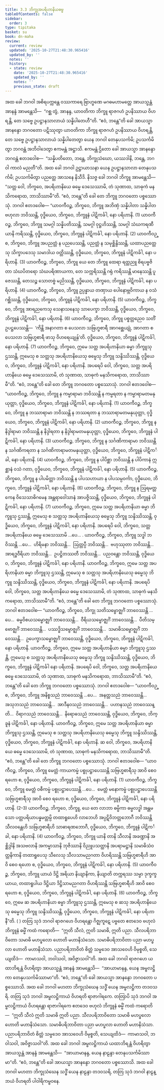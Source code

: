 ```yaml
---
title: 3.3 ဘိက္ခုအပရိဟာနိယဓမ္မ
tableOfContents: false
sidebar:
  order: 3
type: tipitaka
basket: su
book: dn-maha
review:
  current: review
  updated: '2025-10-27T21:48:30.965416'
  updated_by: ''
  notes: ''
  history:
  - state: review
    date: '2025-10-27T21:48:30.965416'
    updated_by: ''
    notes: ''
    previous_state: draft
---
```



<ReviewStatus review={frontmatter.review} showDetails={true} />

<HypothesisAnnotation frontmatter={frontmatter} />

<DynamicBreadcrumb />

<Division number="136" book="dn-maha" e="ch" v="7" p="64">

<Paragraph number="254" book="dn-maha">
အထ ခေါ ဘဂဝါ အစိရပက္ကန္တေ ဝဿကာရေ ဗြာဟ္မဏေ မဂဓမဟာမတ္တေ အာယသ္မန္တံ အာနန္ဒံ အာမန္တေသိ—  “ဂစ္ဆ တွံ, အာနန္ဒ, ယာဝတိကာ ဘိက္ခူ ရာဇဂဟံ ဥပနိဿာယ ဝိဟရန္တိ, တေ သဗ္ဗေ ဥပဋ္ဌာနသာလာယံ သန္နိပါတေဟီ”တိ. “ဧဝံ, ဘန္တေ”တိ ခေါ အာယသ္မာ အာနန္ဒော ဘဂဝတော ပဋိဿုတွာ ယာဝတိကာ ဘိက္ခူ ရာဇဂဟံ ဥပနိဿာယ ဝိဟရန္တိ, တေ သဗ္ဗေ ဥပဋ္ဌာနသာလာယံ သန္နိပါတေတွာ ယေန ဘဂဝါ တေနုပသင်္ကမိ; ဥပသင်္ကမိတွာ ဘဂဝန္တံ အဘိဝါဒေတွာ ဧကမန္တံ အဋ္ဌာသိ. ဧကမန္တံ ဌိတော ခေါ အာယသ္မာ အာနန္ဒော ဘဂဝန္တံ ဧတဒဝေါစ—  “သန္နိပတိတော, ဘန္တေ, ဘိက္ခုသံဃော, ယဿဒါနိ, ဘန္တေ, ဘဂဝါ ကာလံ မညတီ”တိ.
</Paragraph>

<Paragraph number="255" book="dn-maha">
အထ ခေါ ဘဂဝါ ဥဋ္ဌာယာသနာ ယေန ဥပဋ္ဌာနသာလာ တေနုပသင်္ကမိ; ဥပသင်္ကမိတွာ ပညတ္တေ အာသနေ နိသီဒိ. နိသဇ္ဇ ခေါ ဘဂဝါ ဘိက္ခူ အာမန္တေသိ—  “သတ္တ ဝေါ, ဘိက္ခဝေ, အပရိဟာနိယေ ဓမ္မေ ဒေသေဿာမိ, တံ သုဏာထ, သာဓုကံ မနသိကရောထ, ဘာသိဿာမီ”တိ. “ဧဝံ, ဘန္တေ”တိ ခေါ တေ ဘိက္ခူ ဘဂဝတော ပစ္စဿောသုံ. ဘဂဝါ ဧတဒဝေါစ—
</Paragraph>

<Paragraph number="256" book="dn-maha">
“ယာဝကီဝဉ္စ, ဘိက္ခဝေ, ဘိက္ခူ အဘိဏှံ သန္နိပါတာ သန္နိပါတဗဟုလာ ဘဝိဿန္တိ, ဝုဒ္ဓိယေဝ, ဘိက္ခဝေ, ဘိက္ခူနံ ပါဋိကင်္ခါ, နော ပရိဟာနိ. (1)
</Paragraph>

<Paragraph number="257" book="dn-maha">
ယာဝကီဝဉ္စ, ဘိက္ခဝေ, ဘိက္ခူ သမဂ္ဂါ သန္နိပတိဿန္တိ, သမဂ္ဂါ ဝုဋ္ဌဟိဿန္တိ, သမဂ္ဂါ သံဃကရဏီယာနိ ကရိဿန္တိ, ဝုဒ္ဓိယေဝ, ဘိက္ခဝေ, ဘိက္ခူနံ ပါဋိကင်္ခါ, နော ပရိဟာနိ. (2)
</Paragraph>

<Paragraph number="258" book="dn-maha">
ယာဝကီဝဉ္စ, ဘိက္ခဝေ, ဘိက္ခူ အပညတ္တံ န ပညပေဿန္တိ, ပညတ္တံ န သမုစ္ဆိန္ဒိဿန္တိ, ယထာပညတ္တေသု သိက္ခာပဒေသု သမာဒါယ ဝတ္တိဿန္တိ, ဝုဒ္ဓိယေဝ, ဘိက္ခဝေ, ဘိက္ခူနံ ပါဋိကင်္ခါ, နော ပရိဟာနိ. (3)
</Paragraph>

<Paragraph number="259" book="dn-maha">
ယာဝကီဝဉ္စ, ဘိက္ခဝေ, ဘိက္ခူ ယေ တေ ဘိက္ခူ ထေရာ ရတ္တညူ စိရပဗ္ဗဇိတာ သံဃပိတရော သံဃပရိဏာယကာ, တေ သက္ကရိဿန္တိ ဂရုံ ကရိဿန္တိ မာနေဿန္တိ ပူဇေဿန္တိ, တေသဉ္စ သောတဗ္ဗံ မညိဿန္တိ, ဝုဒ္ဓိယေဝ, ဘိက္ခဝေ, ဘိက္ခူနံ ပါဋိကင်္ခါ, နော ပရိဟာနိ. (4)
</Paragraph>

<Paragraph number="260" book="dn-maha">
ယာဝကီဝဉ္စ, ဘိက္ခဝေ, ဘိက္ခူ ဥပ္ပန္နာယ တဏှာယ ပေါနောဗ္ဘဝိကာယ န ဝသံ ဂစ္ဆိဿန္တိ, ဝုဒ္ဓိယေဝ, ဘိက္ခဝေ, ဘိက္ခူနံ ပါဋိကင်္ခါ, နော ပရိဟာနိ. (5)
</Paragraph>

<Paragraph number="261" book="dn-maha">
ယာဝကီဝဉ္စ, ဘိက္ခဝေ, ဘိက္ခူ အာရညကေသု သေနာသနေသု သာပေက္ခာ ဘဝိဿန္တိ, ဝုဒ္ဓိယေဝ, ဘိက္ခဝေ, ဘိက္ခူနံ ပါဋိကင်္ခါ, နော ပရိဟာနိ. (6)
</Paragraph>

<Paragraph number="262" book="dn-maha">
ယာဝကီဝဉ္စ, ဘိက္ခဝေ, ဘိက္ခူ ပစ္စတ္တညေဝ သတိံ ဥပဋ္ဌပေဿန္တိ—  ‘ကိန္တိ အနာဂတာ စ ပေသလာ သဗြဟ္မစာရီ အာဂစ္ဆေယျုံ, အာဂတာ စ ပေသလာ သဗြဟ္မစာရီ ဖာသု ဝိဟရေယျုန်’တိ. ဝုဒ္ဓိယေဝ, ဘိက္ခဝေ, ဘိက္ခူနံ ပါဋိကင်္ခါ, နော ပရိဟာနိ. (7)
</Paragraph>

<Paragraph number="263" book="dn-maha">
ယာဝကီဝဉ္စ, ဘိက္ခဝေ, ဣမေ သတ္တ အပရိဟာနိယာ ဓမ္မာ ဘိက္ခူသု ဌဿန္တိ, ဣမေသု စ သတ္တသု အပရိဟာနိယေသု ဓမ္မေသု ဘိက္ခူ သန္ဒိဿိဿန္တိ, ဝုဒ္ဓိယေဝ, ဘိက္ခဝေ, ဘိက္ခူနံ ပါဋိကင်္ခါ, နော ပရိဟာနိ.
</Paragraph>

</Division>
<Division number="137" book="dn-maha" e="ch" v="7" p="66">

<Paragraph number="264" book="dn-maha">
အပရေပိ ဝေါ, ဘိက္ခဝေ, သတ္တ အပရိဟာနိယေ ဓမ္မေ ဒေသေဿာမိ, တံ သုဏာထ, သာဓုကံ မနသိကရောထ, ဘာသိဿာမီ”တိ. “ဧဝံ, ဘန္တေ”တိ ခေါ တေ ဘိက္ခူ ဘဂဝတော ပစ္စဿောသုံ. ဘဂဝါ ဧတဒဝေါစ—
</Paragraph>

<Paragraph number="265" book="dn-maha">
“ယာဝကီဝဉ္စ, ဘိက္ခဝေ, ဘိက္ခူ န ကမ္မာရာမာ ဘဝိဿန္တိ န ကမ္မရတာ န ကမ္မာရာမတမနုယုတ္တာ, ဝုဒ္ဓိယေဝ, ဘိက္ခဝေ, ဘိက္ခူနံ ပါဋိကင်္ခါ, နော ပရိဟာနိ. (1)
</Paragraph>

<Paragraph number="266" book="dn-maha">
ယာဝကီဝဉ္စ, ဘိက္ခဝေ, ဘိက္ခူ န ဘဿာရာမာ ဘဝိဿန္တိ န ဘဿရတာ န ဘဿာရာမတမနုယုတ္တာ, ဝုဒ္ဓိယေဝ, ဘိက္ခဝေ, ဘိက္ခူနံ ပါဋိကင်္ခါ, နော ပရိဟာနိ. (2)
</Paragraph>

<Paragraph number="267" book="dn-maha">
ယာဝကီဝဉ္စ, ဘိက္ခဝေ, ဘိက္ခူ န နိဒ္ဒါရာမာ ဘဝိဿန္တိ န နိဒ္ဒါရတာ န နိဒ္ဒါရာမတမနုယုတ္တာ, ဝုဒ္ဓိယေဝ, ဘိက္ခဝေ, ဘိက္ခူနံ ပါဋိကင်္ခါ, နော ပရိဟာနိ. (3)
</Paragraph>

<Paragraph number="268" book="dn-maha">
ယာဝကီဝဉ္စ, ဘိက္ခဝေ, ဘိက္ခူ န သင်္ဂဏိကာရာမာ ဘဝိဿန္တိ န သင်္ဂဏိကရတာ န သင်္ဂဏိကာရာမတမနုယုတ္တာ, ဝုဒ္ဓိယေဝ, ဘိက္ခဝေ, ဘိက္ခူနံ ပါဋိကင်္ခါ, နော ပရိဟာနိ. (4)
</Paragraph>

<Paragraph number="269" book="dn-maha">
ယာဝကီဝဉ္စ, ဘိက္ခဝေ, ဘိက္ခူ န ပါပိစ္ဆာ ဘဝိဿန္တိ န ပါပိကာနံ ဣစ္ဆာနံ ဝသံ ဂတာ, ဝုဒ္ဓိယေဝ, ဘိက္ခဝေ, ဘိက္ခူနံ ပါဋိကင်္ခါ, နော ပရိဟာနိ. (5)
</Paragraph>

<Paragraph number="270" book="dn-maha">
ယာဝကီဝဉ္စ, ဘိက္ခဝေ, ဘိက္ခူ န ပါပမိတ္တာ ဘဝိဿန္တိ န ပါပသဟာယာ န ပါပသမ္ပဝင်္ကာ, ဝုဒ္ဓိယေဝ, ဘိက္ခဝေ, ဘိက္ခူနံ ပါဋိကင်္ခါ, နော ပရိဟာနိ. (6)
</Paragraph>

<Paragraph number="271" book="dn-maha">
ယာဝကီဝဉ္စ, ဘိက္ခဝေ, ဘိက္ခူ န ဩရမတ္တကေန ဝိသေသာဓိဂမေန အန္တရာဝေါသာနံ အာပဇ္ဇိဿန္တိ, ဝုဒ္ဓိယေဝ, ဘိက္ခဝေ, ဘိက္ခူနံ ပါဋိကင်္ခါ, နော ပရိဟာနိ. (7)
</Paragraph>

<Paragraph number="272" book="dn-maha">
ယာဝကီဝဉ္စ, ဘိက္ခဝေ, ဣမေ သတ္တ အပရိဟာနိယာ ဓမ္မာ ဘိက္ခူသု ဌဿန္တိ, ဣမေသု စ သတ္တသု အပရိဟာနိယေသု ဓမ္မေသု ဘိက္ခူ သန္ဒိဿိဿန္တိ, ဝုဒ္ဓိယေဝ, ဘိက္ခဝေ, ဘိက္ခူနံ ပါဋိကင်္ခါ, နော ပရိဟာနိ.
</Paragraph>

</Division>
<Division number="138" book="dn-maha" e="ch" v="7" p="66">

<Paragraph number="273" book="dn-maha">
အပရေပိ ဝေါ, ဘိက္ခဝေ, သတ္တ အပရိဟာနိယေ ဓမ္မေ ဒေသေဿာမိ …ပေ… . ယာဝကီဝဉ္စ, ဘိက္ခဝေ, ဘိက္ခူ သဒ္ဓါ ဘဝိဿန္တိ …ပေ…  ဟိရိမနာ ဘဝိဿန္တိ…  ဩတ္တပ္ပီ ဘဝိဿန္တိ…  ဗဟုဿုတာ ဘဝိဿန္တိ…  အာရဒ္ဓဝီရိယာ ဘဝိဿန္တိ…  ဥပဋ္ဌိတဿတီ ဘဝိဿန္တိ…  ပညဝန္တော ဘဝိဿန္တိ, ဝုဒ္ဓိယေဝ, ဘိက္ခဝေ, ဘိက္ခူနံ ပါဋိကင်္ခါ, နော ပရိဟာနိ. ယာဝကီဝဉ္စ, ဘိက္ခဝေ, ဣမေ သတ္တ အပရိဟာနိယာ ဓမ္မာ ဘိက္ခူသု ဌဿန္တိ, ဣမေသု စ သတ္တသု အပရိဟာနိယေသု ဓမ္မေသု ဘိက္ခူ သန္ဒိဿိဿန္တိ, ဝုဒ္ဓိယေဝ, ဘိက္ခဝေ, ဘိက္ခူနံ ပါဋိကင်္ခါ, နော ပရိဟာနိ.
</Paragraph>

</Division>
<Division number="139" book="dn-maha" e="ch" v="7" p="67">

<Paragraph number="274" book="dn-maha">
အပရေပိ ဝေါ, ဘိက္ခဝေ, သတ္တ အပရိဟာနိယေ ဓမ္မေ ဒေသေဿာမိ, တံ သုဏာထ, သာဓုကံ မနသိကရောထ, ဘာသိဿာမီ”တိ. “ဧဝံ, ဘန္တေ”တိ ခေါ တေ ဘိက္ခူ ဘဂဝတော ပစ္စဿောသုံ. ဘဂဝါ ဧတဒဝေါစ—
</Paragraph>

<Paragraph number="275" book="dn-maha">
“ယာဝကီဝဉ္စ, ဘိက္ခဝေ, ဘိက္ခု သတိသမ္ဗောဇ္ဈင်္ဂံ ဘာဝေဿန္တိ …ပေ…  ဓမ္မဝိစယသမ္ဗောဇ္ဈင်္ဂံ ဘာဝေဿန္တိ…  ဝီရိယသမ္ဗောဇ္ဈင်္ဂံ ဘာဝေဿန္တိ…  ပီတိသမ္ဗောဇ္ဈင်္ဂံ ဘာဝေဿန္တိ…  ပဿဒ္ဓိသမ္ဗောဇ္ဈင်္ဂံ ဘာဝေဿန္တိ…  သမာဓိသမ္ဗောဇ္ဈင်္ဂံ ဘာဝေဿန္တိ…  ဥပေက္ခာသမ္ဗောဇ္ဈင်္ဂံ ဘာဝေဿန္တိ, ဝုဒ္ဓိယေဝ, ဘိက္ခဝေ, ဘိက္ခူနံ ပါဋိကင်္ခါ, နော ပရိဟာနိ.
</Paragraph>

<Paragraph number="276" book="dn-maha">
ယာဝကီဝဉ္စ, ဘိက္ခဝေ, ဣမေ သတ္တ အပရိဟာနိယာ ဓမ္မာ ဘိက္ခူသု ဌဿန္တိ, ဣမေသု စ သတ္တသု အပရိဟာနိယေသု ဓမ္မေသု ဘိက္ခူ သန္ဒိဿိဿန္တိ, ဝုဒ္ဓိယေဝ, ဘိက္ခဝေ, ဘိက္ခူနံ ပါဋိကင်္ခါ နော ပရိဟာနိ.
</Paragraph>

</Division>
<Division number="140" book="dn-maha" e="ch" v="7" p="67">

<Paragraph number="277" book="dn-maha">
အပရေပိ ဝေါ, ဘိက္ခဝေ, သတ္တ အပရိဟာနိယေ ဓမ္မေ ဒေသေဿာမိ, တံ သုဏာထ, သာဓုကံ မနသိကရောထ, ဘာသိဿာမီ”တိ. “ဧဝံ, ဘန္တေ”တိ ခေါ တေ ဘိက္ခူ ဘဂဝတော ပစ္စဿောသုံ. ဘဂဝါ ဧတဒဝေါစ—
</Paragraph>

<Paragraph number="278" book="dn-maha">
“ယာဝကီဝဉ္စ, ဘိက္ခဝေ, ဘိက္ခူ အနိစ္စသညံ ဘာဝေဿန္တိ …ပေ…  အနတ္တသညံ ဘာဝေဿန္တိ…  အသုဘသညံ ဘာဝေဿန္တိ…  အာဒီနဝသညံ ဘာဝေဿန္တိ…  ပဟာနသညံ ဘာဝေဿန္တိ…  ဝိရာဂသညံ ဘာဝေဿန္တိ…  နိရောဓသညံ ဘာဝေဿန္တိ, ဝုဒ္ဓိယေဝ, ဘိက္ခဝေ, ဘိက္ခူနံ ပါဋိကင်္ခါ, နော ပရိဟာနိ.
</Paragraph>

<Paragraph number="279" book="dn-maha">
ယာဝကီဝဉ္စ, ဘိက္ခဝေ, ဣမေ သတ္တ အပရိဟာနိယာ ဓမ္မာ ဘိက္ခူသု ဌဿန္တိ, ဣမေသု စ သတ္တသု အပရိဟာနိယေသု ဓမ္မေသု ဘိက္ခူ သန္ဒိဿိဿန္တိ, ဝုဒ္ဓိယေဝ, ဘိက္ခဝေ, ဘိက္ခူနံ ပါဋိကင်္ခါ, နော ပရိဟာနိ.
</Paragraph>

</Division>
<Division number="141" book="dn-maha" e="ch" v="7" p="67">

<Paragraph number="280" book="dn-maha">
ဆ ဝေါ, ဘိက္ခဝေ, အပရိဟာနိယေ ဓမ္မေ ဒေသေဿာမိ, တံ သုဏာထ, သာဓုကံ မနသိကရောထ, ဘာသိဿာမီ”တိ. “ဧဝံ, ဘန္တေ”တိ ခေါ တေ ဘိက္ခူ ဘဂဝတော ပစ္စဿောသုံ. ဘဂဝါ ဧတဒဝေါစ—
</Paragraph>

<Paragraph number="281" book="dn-maha">
“ယာဝကီဝဉ္စ, ဘိက္ခဝေ, ဘိက္ခူ မေတ္တံ ကာယကမ္မံ ပစ္စုပဋ္ဌာပေဿန္တိ သဗြဟ္မစာရီသု အာဝိ စေဝ ရဟော စ, ဝုဒ္ဓိယေဝ, ဘိက္ခဝေ, ဘိက္ခူနံ ပါဋိကင်္ခါ, နော ပရိဟာနိ. (1)
</Paragraph>

<Paragraph number="282" book="dn-maha">
ယာဝကီဝဉ္စ, ဘိက္ခဝေ, ဘိက္ခူ မေတ္တံ ဝစီကမ္မံ ပစ္စုပဋ္ဌာပေဿန္တိ …ပေ…  မေတ္တံ မနောကမ္မံ ပစ္စုပဋ္ဌာပေဿန္တိ သဗြဟ္မစာရီသု အာဝိ စေဝ ရဟော စ, ဝုဒ္ဓိယေဝ, ဘိက္ခဝေ, ဘိက္ခူနံ ပါဋိကင်္ခါ, နော ပရိဟာနိ. (2–3)
</Paragraph>

<Paragraph number="283" book="dn-maha">
ယာဝကီဝဉ္စ, ဘိက္ခဝေ, ဘိက္ခူ, ယေ တေ လာဘာ ဓမ္မိကာ ဓမ္မလဒ္ဓါ အန္တမသော ပတ္တပရိယာပန္နမတ္တမ္ပိ တထာရူပေဟိ လာဘေဟိ အပ္ပဋိဝိဘတ္တဘောဂီ ဘဝိဿန္တိ သီလဝန္တေဟိ သဗြဟ္မစာရီဟိ သာဓာရဏဘောဂီ, ဝုဒ္ဓိယေဝ, ဘိက္ခဝေ, ဘိက္ခူနံ ပါဋိကင်္ခါ, နော ပရိဟာနိ. (4)
</Paragraph>

<Paragraph number="284" book="dn-maha">
ယာဝကီဝဉ္စ, ဘိက္ခဝေ, ဘိက္ခူ ယာနိ တာနိ သီလာနိ အခဏ္ဍာနိ အစ္ဆိဒ္ဒါနိ အသဗလာနိ အကမ္မာသာနိ ဘုဇိဿာနိ ဝိညူပသတ္ထာနိ အပရာမဋ္ဌာနိ သမာဓိသံဝတ္တနိကာနိ တထာရူပေသု သီလေသု သီလသာမညဂတာ ဝိဟရိဿန္တိ သဗြဟ္မစာရီဟိ အာဝိ စေဝ ရဟော စ, ဝုဒ္ဓိယေဝ, ဘိက္ခဝေ, ဘိက္ခူနံ ပါဋိကင်္ခါ, နော ပရိဟာနိ. (5)
</Paragraph>

<Paragraph number="285" book="dn-maha">
ယာဝကီဝဉ္စ, ဘိက္ခဝေ, ဘိက္ခူ ယာယံ ဒိဋ္ဌိ အရိယာ နိယျာနိကာ, နိယျာတိ တက္ကရဿ သမ္မာ ဒုက္ခက္ခယာယ, တထာရူပါယ ဒိဋ္ဌိယာ ဒိဋ္ဌိသာမညဂတာ ဝိဟရိဿန္တိ သဗြဟ္မစာရီဟိ အာဝိ စေဝ ရဟော စ, ဝုဒ္ဓိယေဝ, ဘိက္ခဝေ, ဘိက္ခူနံ ပါဋိကင်္ခါ, နော ပရိဟာနိ. (6)
</Paragraph>

<Paragraph number="286" book="dn-maha">
ယာဝကီဝဉ္စ, ဘိက္ခဝေ, ဣမေ ဆ အပရိဟာနိယာ ဓမ္မာ ဘိက္ခူသု ဌဿန္တိ, ဣမေသု စ ဆသု အပရိဟာနိယေသု ဓမ္မေသု ဘိက္ခူ သန္ဒိဿိဿန္တိ, ဝုဒ္ဓိယေဝ, ဘိက္ခဝေ, ဘိက္ခူနံ ပါဋိကင်္ခါ, နော ပရိဟာနီ”တိ.

</Paragraph>
</Division>

<Paragraph number="287" type="center" book="dn-maha">
( )


</Paragraph>

<Division number="142" book="dn-maha" e="ch" v="7" p="68">

<Paragraph number="288" book="dn-maha">
တတြ သုဒံ ဘဂဝါ ရာဇဂဟေ ဝိဟရန္တော ဂိဇ္ဈကူဋေ ပဗ္ဗတေ ဧတဒေဝ ဗဟုလံ ဘိက္ခူနံ ဓမ္မိံ ကထံ ကရောတိ—  “ဣတိ သီလံ, ဣတိ သမာဓိ, ဣတိ ပညာ. သီလပရိဘာဝိတော သမာဓိ မဟပ္ဖလော ဟောတိ မဟာနိသံသော. သမာဓိပရိဘာဝိတာ ပညာ မဟပ္ဖလာ ဟောတိ မဟာနိသံသာ. ပညာပရိဘာဝိတံ စိတ္တံ သမ္မဒေဝ အာသဝေဟိ ဝိမုစ္စတိ, သေယျထိဒံ—  ကာမာသဝါ, ဘဝါသဝါ, အဝိဇ္ဇာသဝါ”တိ.
</Paragraph>

</Division>
<Division number="143" book="dn-maha" e="ch" v="7" p="69">

<Paragraph number="289" book="dn-maha">
အထ ခေါ ဘဂဝါ ရာဇဂဟေ ယထာဘိရန္တံ ဝိဟရိတွာ အာယသ္မန္တံ အာနန္ဒံ အာမန္တေသိ—  “အာယာမာနန္ဒ, ယေန အမ္ဗလဋ္ဌိကာ တေနုပသင်္ကမိဿာမာ”တိ. “ဧဝံ, ဘန္တေ”တိ ခေါ အာယသ္မာ အာနန္ဒော ဘဂဝတော ပစ္စဿောသိ. အထ ခေါ ဘဂဝါ မဟတာ ဘိက္ခုသံဃေန သဒ္ဓိံ ယေန အမ္ဗလဋ္ဌိကာ တဒဝသရိ. တတြ သုဒံ ဘဂဝါ အမ္ဗလဋ္ဌိကာယံ ဝိဟရတိ ရာဇာဂါရကေ. တတြာပိ သုဒံ ဘဂဝါ အမ္ဗလဋ္ဌိကာယံ ဝိဟရန္တော ရာဇာဂါရကေ ဧတဒေဝ ဗဟုလံ ဘိက္ခူနံ ဓမ္မိံ ကထံ ကရောတိ—  “ဣတိ သီလံ ဣတိ သမာဓိ ဣတိ ပညာ. သီလပရိဘာဝိတော သမာဓိ မဟပ္ဖလော ဟောတိ မဟာနိသံသော. သမာဓိပရိဘာဝိတာ ပညာ မဟပ္ဖလာ ဟောတိ မဟာနိသံသာ. ပညာပရိဘာဝိတံ စိတ္တံ သမ္မဒေဝ အာသဝေဟိ ဝိမုစ္စတိ, သေယျထိဒံ—  ကာမာသဝါ, ဘဝါသဝါ, အဝိဇ္ဇာသဝါ”တိ.
</Paragraph>

</Division>
<Division number="144" book="dn-maha" e="ch" v="7" p="69">

<Paragraph number="290" book="dn-maha">
အထ ခေါ ဘဂဝါ အမ္ဗလဋ္ဌိကာယံ ယထာဘိရန္တံ ဝိဟရိတွာ အာယသ္မန္တံ အာနန္ဒံ အာမန္တေသိ—  “အာယာမာနန္ဒ, ယေန နာဠန္ဒာ တေနုပသင်္ကမိဿာမာ”တိ. “ဧဝံ, ဘန္တေ”တိ ခေါ အာယသ္မာ အာနန္ဒော ဘဂဝတော ပစ္စဿောသိ. အထ ခေါ ဘဂဝါ မဟတာ ဘိက္ခုသံဃေန သဒ္ဓိံ ယေန နာဠန္ဒာ တဒဝသရိ, တတြ သုဒံ ဘဂဝါ နာဠန္ဒာယံ ဝိဟရတိ ပါဝါရိကမ္ဗဝနေ.
</Paragraph>
</Division>